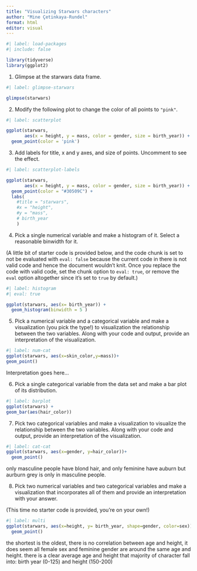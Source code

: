 ```yaml
---
title: "Visualizing Starwars characters"
author: "Mine Çetinkaya-Rundel"
format: html
editor: visual
---
```


```r
#| label: load-packages
#| include: false

library(tidyverse)
library(ggplot2)
```

1.  Glimpse at the starwars data frame.

```r
#| label: glimpse-starwars

glimpse(starwars)
```

2.  Modify the following plot to change the color of all points to `"pink"`.

```r
#| label: scatterplot

ggplot(starwars, 
       aes(x = height, y = mass, color = gender, size = birth_year)) +
  geom_point(color = 'pink')
```

3.  Add labels for title, x and y axes, and size of points. Uncomment to see the effect.

```r
#| label: scatterplot-labels

ggplot(starwars, 
       aes(x = height, y = mass, color = gender, size = birth_year)) +
  geom_point(color = "#30509C") +
  labs(
    #title = "starwars",
    #x = "height", 
    #y = "mass",
    # birth_year
    )
```

4.  Pick a single numerical variable and make a histogram of it. Select a reasonable binwidth for it.

(A little bit of starter code is provided below, and the code chunk is set to not be evaluated with `eval: false` because the current code in there is not valid code and hence the document wouldn't knit. Once you replace the code with valid code, set the chunk option to `eval: true`, or remove the `eval` option altogether since it's set to `true` by default.)

```r
#| label: histogram
#| eval: true

ggplot(starwars, aes(x= birth_year)) +
  geom_histogram(binwidth = 5 )
```

5.  Pick a numerical variable and a categorical variable and make a visualization (you pick the type!) to visualization the relationship between the two variables. Along with your code and output, provide an interpretation of the visualization.

```r
#| label: num-cat
ggplot(starwars, aes(x=skin_color,y=mass))+
geom_point() 

```

Interpretation goes here...

6.  Pick a single categorical variable from the data set and make a bar plot of its distribution.

```r
#| label: barplot
ggplot(starwars) +
geom_bar(aes(hair_color))
```

7.  Pick two categorical variables and make a visualization to visualize the relationship between the two variables. Along with your code and output, provide an interpretation of the visualization.

```r
#| label: cat-cat
ggplot(starwars, aes(x=gender, y=hair_color))+
  geom_point()

```

only masculine people have blond hair, and only feminine have auburn but aurburn grey is only in masculine people.  

8.  Pick two numerical variables and two categorical variables and make a visualization that incorporates all of them and provide an interpretation with your answer.

(This time no starter code is provided, you're on your own!)

```r
#| label: multi
ggplot(starwars, aes(x=height, y= birth_year, shape=gender, color=sex))+
  geom_point()

```

the shortest is the oldest, there is no correlation between age and height, it does seem all female sex and feminine gender are around the same age and height. there is a clear average age and height that majority of character fall into: birth year (0-125) and height (150-200)